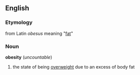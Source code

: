 ==English==
===Etymology===
from Latin ''obesus'' meaning "[[fat]]"
===Noun===
'''obesity''' (''uncountable'')
#the state of being [[overweight]] due to an excess of body fat